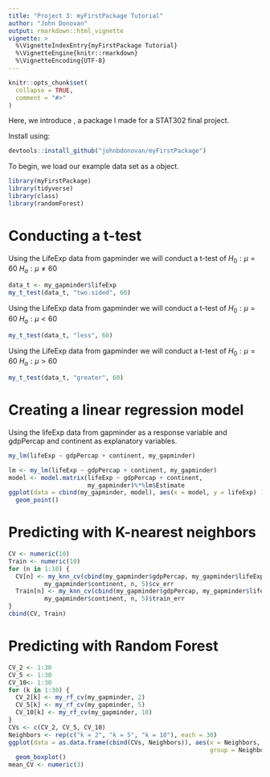 ```yaml
---
title: "Project 3: myFirstPackage Tutorial"
author: "John Donovan"
output: rmarkdown::html_vignette
vignette: >
  %\VignetteIndexEntry{myFirstPackage Tutorial}
  %\VignetteEngine{knitr::rmarkdown}
  %\VignetteEncoding{UTF-8}
---
```


```r
knitr::opts_chunk$set(
  collapse = TRUE,
  comment = "#>"
)
```

Here, we introduce \texttt{myFirstPackage}, a package I made for a STAT302 final
project.

Install \texttt{myFirstPackage} using:
```r
devtools::install_github("johnbdonovan/myFirstPackage")
```

To begin, we load our example data set as a \texttt{gapminder} object.
```r
library(myFirstPackage)
library(tidyverse)
library(class)
library(randomForest)
```

# Conducting a t-test
Using the LifeExp data from gapminder we will conduct a t-test of 
$H_0 : \mu = 60$
$H_a : \mu \neq 60$
```r
data_t <- my_gapminder$lifeExp
my_t_test(data_t, "two.sided", 60)
```

Using the LifeExp data from gapminder we will conduct  a t-test of 
$H_0 : \mu = 60$
$H_a : \mu < 60$
```r
my_t_test(data_t, "less", 60)
```

Using the LifeExp data from gapminder we will conduct  a t-test of 
$H_0 : \mu = 60$
$H_a : \mu > 60$
```r
my_t_test(data_t, "greater", 60)
```

# Creating a linear regression model

Using the lifeExp data from gapminder as a response variable and gdpPercap and 
continent as explanatory variables.
```r
my_lm(lifeExp ~ gdpPercap + continent, my_gapminder)
```

```r
lm <- my_lm(lifeExp ~ gdpPercap + continent, my_gapminder)
model <- model.matrix(lifeExp ~ gdpPercap + continent,
                      my_gapminder)%*%lm$Estimate
ggplot(data = cbind(my_gapminder, model), aes(x = model, y = lifeExp) ) +
  geom_point()
```


# Predicting with K-nearest neighbors

```r
CV <- numeric(10)
Train <- numeric(10)
for (n in 1:10) {
  CV[n] <- my_knn_cv(cbind(my_gapminder$gdpPercap, my_gapminder$lifeExp), 
          my_gapminder$continent, n, 5)$cv_err
  Train[n] <- my_knn_cv(cbind(my_gapminder$gdpPercap, my_gapminder$lifeExp), 
          my_gapminder$continent, n, 5)$train_err
}
cbind(CV, Train)
```

# Predicting with Random Forest

```r
CV_2 <- 1:30
CV_5 <- 1:30
CV_10<- 1:30
for (k in 1:30) {
  CV_2[k] <- my_rf_cv(my_gapminder, 2)
  CV_5[k] <- my_rf_cv(my_gapminder, 5)
  CV_10[k] <- my_rf_cv(my_gapminder, 10) 
}
CVs <- c(CV_2, CV_5, CV_10)
Neighbors <- rep(c("k = 2", "k = 5", "k = 10"), each = 30)
ggplot(data = as.data.frame(cbind(CVs, Neighbors)), aes(x = Neighbors, y = CVs, 
                                                        group = Neighbors)) +
  geom_boxplot()
mean_CV <- numeric(3)
```


